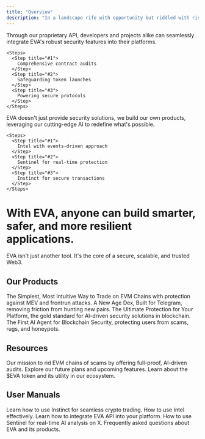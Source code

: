 ```yaml
---
title: "Overview"
description: "In a landscape rife with opportunity but riddled with risk, EVA stands as the unwavering guardian of EVM ecosystems. With our AI-powered, industry-defining security, we're not just protecting Web3; we're empowering its evolution."
---
```


<Columns cols={2}>
  <Card title="Seamless Integration" icon="memory">
    Through our proprietary API, developers and projects alike can seamlessly integrate EVA's robust security features into their platforms.

    <Steps>
      <Step title="#1">
        Comprehensive contract audits
      </Step>
      <Step title="#2">
        Safeguarding token launches
      </Step>
      <Step title="#3">
        Powering secure protocols
      </Step>
    </Steps>
  </Card>
  <Card title="Innovative Products" icon="palette">
    EVA doesn't just provide security solutions, we build our own products, leveraging our cutting-edge AI to redefine what's possible.

    <Steps>
      <Step title="#1">
        Intel with events-driven approach
      </Step>
      <Step title="#2">
        Sentinel for real-time protection
      </Step>
      <Step title="#3">
        Instinct for secure transactions
      </Step>
    </Steps>
  </Card>
</Columns>

<Card>
  <h1 style={{color: '#f7941d', textAlign: 'center'}}>
  With EVA, anyone can build smarter, safer, and more resilient applications.</h1>
</Card>

<Warning>
  EVA isn't just another tool. It's the core of a secure, scalable, and trusted Web3.
</Warning>

<Card img="/tpevadocs.png">
  
</Card>

## Our Products

<Columns cols={2}>
  <Card title="Instinct" href="/Overview">
    The Simplest, Most Intuitive Way to Trade on EVM Chains with protection against MEV and frontrun attacks.
  </Card>
  <Card title="Intel" href="/Overview">
    A New Age Dex, Built for Telegram, removing friction from hunting new pairs.
  </Card>
  <Card title="API" href="/Overview">
    The Ultimate Protection for Your Platform, the gold standard for AI-driven security solutions in blockchain.
  </Card>
  <Card title="Sentinel" href="/Overview">
    The First AI Agent for Blockchain Security, protecting users from scams, rugs, and honeypots.
  </Card>
</Columns>

## Resources

<Columns cols={3}>
  <Card title="Vision" href="/Overview">
    Our mission to rid EVM chains of scams by offering full-proof, AI-driven audits.
  </Card>
  <Card title="Roadmap" href="/Overview">
    Explore our future plans and upcoming features.
  </Card>
  <Card title="Tokenomics" href="/Overview">
    Learn about the $EVA token and its utility in our ecosystem.
  </Card>
</Columns>

## User Manuals

<Columns cols={3}>
  <Card title="Instict" href="/Overview">
    Learn how to use Instinct for seamless crypto trading.
  </Card>
  <Card title="Intel" href="/Overview">
    How to use Intel effectively.
  </Card>
  <Card title="API" href="/Overview">
    Learn how to integrate EVA API into your platform.
  </Card>
</Columns>

<Columns cols={2}>
  <Card title="Sentinel" href="/Overview">
    How to use Sentinel for real-time AI analysis on X.
  </Card>
  <Card title="FAQs" href="/Overview">
    Frequently asked questions about EVA and its products.
  </Card>
</Columns>
